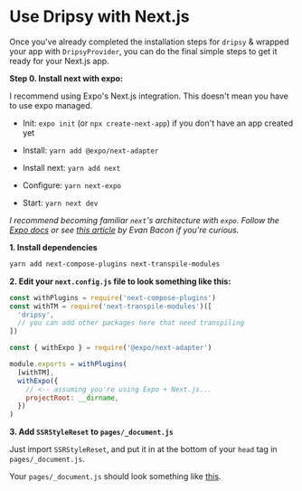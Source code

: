 # Use Dripsy with Next.js

Once you've already completed the installation steps for `dripsy` & wrapped your app with `DripsyProvider`, you can do the final simple steps to get it ready for your Next.js app.

**Step 0. Install next with expo:**

I recommend using Expo's Next.js integration. This doesn't mean you have to use expo managed.

- Init: `expo init` (or `npx create-next-app`) if you don't have an app created yet

- Install: `yarn add @expo/next-adapter`

- Install next: `yarn add next`

- Configure: `yarn next-expo`

- Start: `yarn next dev`

_I recommend becoming familiar `next`'s architecture with `expo`. Follow the [Expo docs](https://docs.expo.io/versions/latest/guides/using-nextjs/) or see [this article](https://dev.to/evanbacon/next-js-expo-and-react-native-for-web-3kd9) by Evan Bacon if you're curious._

**1. Install dependencies**

```bash
yarn add next-compose-plugins next-transpile-modules
```

**2. Edit your `next.config.js` file to look something like this:**

```js
const withPlugins = require('next-compose-plugins')
const withTM = require('next-transpile-modules')([
  'dripsy',
  // you can add other packages here that need transpiling
])

const { withExpo } = require('@expo/next-adapter')

module.exports = withPlugins(
  [withTM],
  withExpo({
    // <-- assuming you're using Expo + Next.js...
    projectRoot: __dirname,
  })
)
```

**3. Add `SSRStyleReset` to `pages/_document.js`**

Just import `SSRStyleReset`, and put it in at the bottom of your `head` tag in `pages/_document.js`.

Your `pages/_document.js` should look something like [this](https://github.com/nandorojo/dripsy/blob/master/next/pages/_document.js).
